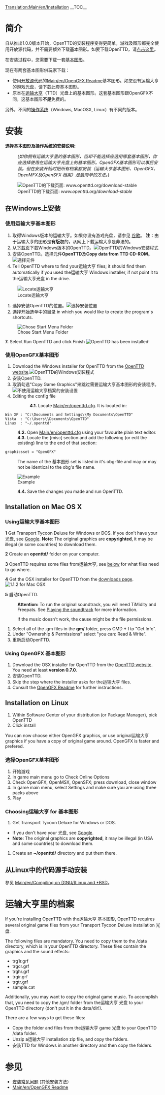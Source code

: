 {{en/Translation|origin=Installation
|from=en
|to=zh
|Percentage=50
}}[[Translation:Main/en/Installation]]{{en/-}}{{zh/目录}}
__TOC__
=简介=
自从推出1.0.0版本开始，OpenTTD的安装程序变得更简单，游戏及图形都完全使用开放源代码，并不需要额外下载基本图形。如要下载OpenTTD，请[http://www.openttd.org/download-stable 点击这里]。

在安装过程中，您需要下载一套[[Main/en/base graphics|基本图形]]。

现在有两套基本图形供玩家下载：
* 使用[http://zh.wikipedia.org/wiki/开放源代码 开放源代码]的[[Main/en/OpenGFX Readme]]基本图形。如您没有运输大亨的游戏光盘，请下载此套基本图形。
* 原本在[http://en.wikipedia.org/wiki/Transport_Tycoon 运输大亨]（TTD）光盘上的基本图形。这套基本图形跟OpenGFX不同，这基本图形'''不是'''免费的。

另外，不同的[[Main/en/Operating system|操作系统]]（Windows, MacOSX, Linux）有不同的版本。
= 安装 =
'''选择基本图形及操作系统的安装说明:'''
:<p style="font-size: 90%">''(如你拥有运输大亨里的基本图形，但却不能选择应选用哪套基本图形，你应选择使用在运输大亨光盘上的基本图形。OpenGFX基本图形可以事后安装。但在安装开始时把所有档案都安装（运输大亨基本图形、OpenGFX、 OpenMFX及OpenSFX 档案）是最简单的方法。'')</p>

[[File:en/Installation 1a.png|frame|center|OpenTTD的下载页面: ''www.openttd.org/download-stable'']]

== 在Windows上安装 ==
===使用运输大亨基本图形===
# 取得Windows版本的运输大亨。如果你没有游戏光盘，请参见 [http://www.google.com/search?q=transport+tycoon+deluxe 谷歌]。 '''注'''：由于运输大亨的图形是'''有版权'''的，从网上下载运输大亨是非法的。
# 从[http://www.openttd.org/download-stable 下载页]下载Windows版本的OpenTTD。[[File:en/Installation 1b.png|frame|center|OpenTTD的Windows安装程式]]
# 安装OpenTTD。选择元件'''OpenTTD'''及'''Copy data from TTD CD-ROM'''。[[File:en/Installation 2.png|frame|center|选择元件]]
# Tell OpenTTD where to find your运输大亨 files; it should find them automatically if you used the运输大亨 Windows installer, if not point it to the运输大亨光盘 in the drive.
[[File:en/Installation 3.png|frame|center|Locate运输大亨]]
# 选择安装OpenTTD的位置。[[File:en/Installation 4.png|frame|center|选择安装位置]]
# 选择开始选单中的目录 in which you would like to create the program's shortcuts.
[[File:en/Installation 5.png|frame|center|Chose Start Menu Folder]]

'''7.''' Select Run OpenTTD and click Finish
[[File:en/Installation 6.png|frame|center|OpenTTD has been installed!]]

===使用OpenGFX基本图形===
# Download the Windows installer for OpenTTD from the [http://www.openttd.org/ OpenTTD website].[[File:en/Installation 1b.png|frame|center|OpenTTD的Windows安装程式]]
# 安装OpenTTD.
# 取消勾选"Copy Game Graphics"来跳过需要运输大亨基本图形的安装程序。[[File:en/Installation 2 gfx.png|frame|center|不使用运输大亨档案的安装设置]]
#Editing the config file
::'''4.1.''' Locate [[Main/en/openttd.cfg]]. It is located in:
 Win XP : "C:\Documents and Settings\<username>\My Documents\OpenTTD"
 Vista  : "C:\Users\<username>\Documents\OpenTTD"
 Linux  : "~/.openttd"
:'''4.2.''' Open [[Main/en/openttd.cfg]] using your favourite plain text editor.
:'''4.3.''' Locate the [misc] section and add the following (or edit the existing) line to the end of that section:
 graphicsset = "OpenGFX"
: The name of the 基本图形 set is listed in it's obg-file and may or may not be identical to the obg's file name.
[[File:en/Installation 9 grx manual configuration cfg.png|frame|center|Example]]
:'''4.4.''' Save the changes you made and run OpenTTD.


== Installation on Mac OS X ==
{{en/Note| 1=There were no official binaries for Mac OS X for the 1.0.x branch. However, support has now resumed for the 1.1.x branch, please download the latest '''official''' testing binary (currently 1.1.0 beta5) to make sure any remaining bugs are found}}
===Using运输大亨基本图形===
'''1''' Get Transport Tycoon Deluxe for Windows or DOS. If you don't have your 光盘, see [http://www.google.com/search?q=transport+tycoon+deluxe Google]. '''Note''': The original graphics are '''copyrighted''', it may be illegal (in some countries) to download them.

'''2''' Create an '''openttd/''' folder on your computer.

'''3''' OpenTTD requires some files from运输大亨, see [[Main/en/#Files from运输大亨|below]] for what files need to go where.

'''4''' Get the OSX installer for OpenTTD from the [http://www.openttd.org/download-stable downloads page].
[[File:en/Installation 1b osx.png|frame|center|1.1.2 for Mac OSX]]

'''5''' 启动OpenTTD.


:'''Attention:''' To run the original soundtrack, you will need TiMidity and Freepats. See [[Main/en/Compiling on Linux#Playing the soundtrack|Playing the soundtrack]] for more information.


:If the music doesn't work, the cause might be the file permissions.
#Select all of the .gm files in the '''gm/''' folder, press CMD + I to "Get Info".
#Under "Ownership & Permissions" select "you can: Read & Write".
#重新启动OpenTTD.

===Using OpenGFX 基本图形===
# Download the OSX installer for OpenTTD from the [http://www.openttd.org/ OpenTTD website]. You need at least '''version 0.7.0'''.
# 安装OpenTTD.
# Skip the step where the installer asks for the运输大亨 files.
# Consult the [[Main/en/OpenGFX Readme#Manually Installing OpenGFX|OpenGFX Readme]] for further instructions.

== Installation on Linux ==

#Within Software Center of your distribution (or Package Manager), pick OpenTTD
#Click install

You can now choose either OpenGFX graphics, or use original运输大亨 graphics if you have a copy of original game around.
OpenGFX is faster and prefered.

===选择OpenGFX基本图形===
#开始游戏
#In game main menu go to Check Online Options
#Check OpenGFX, OpenMSX, OpenSFX; press download, close window
#In game main menu, select Settings and make sure you are using three packs above
#Play

===Choosing运输大亨 for 基本图形===
#Get Transport Tycoon Deluxe for Windows or DOS.  
* If you don't have your 光盘, see [http://www.google.com/search?q=transport+tycoon+deluxe Google]. 
*'''Note''': The original graphics are '''copyrighted''', it may be illegal (in USA and some countries) to download them.
#Create an '''~/openttd/''' directory and put them there.


== 从Linux中的代码源手动安装 ==
参见 [[Main/en/Compiling on (GNU/)Linux and *BSD]]。

= 运输大亨里的档案 =
If you're installing OpenTTD with the运输大亨 基本图形, OpenTTD requires several original game files from your Transport Tycoon Deluxe installation 光盘.

The following files are mandatory. You need to copy them to the /data directory, which is in your OpenTTD directory. These files contain the graphics and the sound effects:
* trg1r.grf
* trgcr.grf
* trghr.grf
* trgir.grf
* trgtr.grf
* sample.cat

Additionally, you may want to copy the original game music. To accomplish that, you need to copy the /gm/ folder from the运输大亨 光盘 to your OpenTTD directory (don't put it in the data/dir!).

There are a few ways to get these files:
* Copy the folder and files from the运输大亨 game 光盘 to your OpenTTD /data folder.
* Unzip a运输大亨 installation zip file, and copy the folders.
* 安装TTD for Windows in another directory and then copy the folders.

= 参见 =
* [[Main/en/Installation FAQ|安装常见问题]] (其他安装方法）
* [[Main/en/OpenGFX Readme]]
